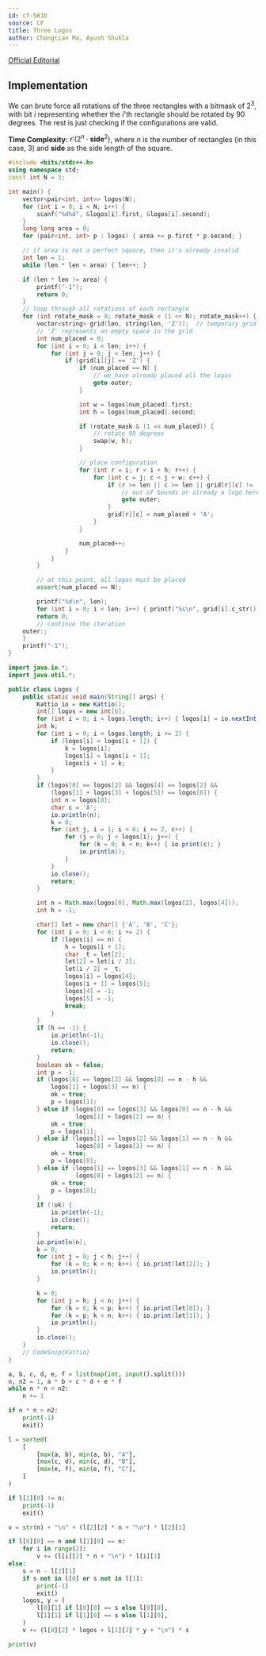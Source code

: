 ```yaml
---
id: cf-581D
source: CF
title: Three Logos
author: Chongtian Ma, Ayush Shukla
---
```


[Official Editorial](https://codeforces.com/blog/entry/20508)

## Implementation

We can brute force all rotations of the three rectangles with a bitmask of $2^3$, with bit $i$ representing whether the $i$'th rectangle should be rotated by
$90$ degrees. The rest is just checking if the configurations are valid.

**Time Complexity:** $\mathcal{O}(2^n \cdot \textbf{side}^2)$, where $n$ is the number of rectangles (in this case, 3) and $\textbf{side}$ as the side length of the square.

<LanguageSection>
<CPPSection>

```cpp
#include <bits/stdc++.h>
using namespace std;
const int N = 3;

int main() {
	vector<pair<int, int>> logos(N);
	for (int i = 0; i < N; i++) {
		scanf("%d%d", &logos[i].first, &logos[i].second);
	}
	long long area = 0;
	for (pair<int, int> p : logos) { area += p.first * p.second; }

	// if area is not a perfect square, then it's already invalid
	int len = 1;
	while (len * len < area) { len++; }

	if (len * len != area) {
		printf("-1");
		return 0;
	}
	// loop through all rotations of each rectangle
	for (int rotate_mask = 0; rotate_mask < (1 << N); rotate_mask++) {
		vector<string> grid(len, string(len, 'Z'));  // temporary grid
		// 'Z' represents an empty space in the grid
		int num_placed = 0;
		for (int i = 0; i < len; i++) {
			for (int j = 0; j < len; j++) {
				if (grid[i][j] == 'Z') {
					if (num_placed == N) {
						// we have already placed all the logos
						goto outer;
					}

					int w = logos[num_placed].first;
					int h = logos[num_placed].second;

					if (rotate_mask & (1 << num_placed)) {
						// rotate 90 degrees
						swap(w, h);
					}

					// place configuration
					for (int r = i; r < i + h; r++) {
						for (int c = j; c < j + w; c++) {
							if (r >= len || c >= len || grid[r][c] != 'Z') {
								// out of bounds or already a logo here
								goto outer;
							}
							grid[r][c] = num_placed + 'A';
						}
					}

					num_placed++;
				}
			}
		}

		// at this point, all logos must be placed
		assert(num_placed == N);

		printf("%d\n", len);
		for (int i = 0; i < len; i++) { printf("%s\n", grid[i].c_str()); }
		return 0;
		// continue the iteration
	outer:;
	}
	printf("-1");
}
```

</CPPSection>
<JavaSection>

```java
import java.io.*;
import java.util.*;

public class Logos {
	public static void main(String[] args) {
		Kattio io = new Kattio();
		int[] logos = new int[6];
		for (int i = 0; i < logos.length; i++) { logos[i] = io.nextInt(); }
		int k;
		for (int i = 0; i < logos.length; i += 2) {
			if (logos[i] < logos[i + 1]) {
				k = logos[i];
				logos[i] = logos[i + 1];
				logos[i + 1] = k;
			}
		}
		if (logos[0] == logos[2] && logos[4] == logos[2] &&
		    (logos[1] + logos[3] + logos[5]) == logos[0]) {
			int n = logos[0];
			char c = 'A';
			io.println(n);
			k = 0;
			for (int j, i = 1; i < 6; i += 2, c++) {
				for (j = 0; j < logos[i]; j++) {
					for (k = 0; k < n; k++) { io.print(c); }
					io.println();
				}
			}
			io.close();
			return;
		}

		int n = Math.max(logos[0], Math.max(logos[2], logos[4]));
		int h = -1;

		char[] let = new char[] {'A', 'B', 'C'};
		for (int i = 0; i < 6; i += 2) {
			if (logos[i] == n) {
				h = logos[i + 1];
				char _t = let[2];
				let[2] = let[i / 2];
				let[i / 2] = _t;
				logos[i] = logos[4];
				logos[i + 1] = logos[5];
				logos[4] = -1;
				logos[5] = -1;
				break;
			}
		}
		if (h == -1) {
			io.println(-1);
			io.close();
			return;
		}
		boolean ok = false;
		int p = -1;
		if (logos[0] == logos[2] && logos[0] == n - h &&
		    logos[1] + logos[3] == n) {
			ok = true;
			p = logos[1];
		} else if (logos[0] == logos[3] && logos[0] == n - h &&
		           logos[1] + logos[2] == n) {
			ok = true;
			p = logos[1];
		} else if (logos[1] == logos[2] && logos[1] == n - h &&
		           logos[0] + logos[3] == n) {
			ok = true;
			p = logos[0];
		} else if (logos[1] == logos[3] && logos[1] == n - h &&
		           logos[0] + logos[2] == n) {
			ok = true;
			p = logos[0];
		}
		if (!ok) {
			io.println(-1);
			io.close();
			return;
		}
		io.println(n);
		k = 0;
		for (int j = 0; j < h; j++) {
			for (k = 0; k < n; k++) { io.print(let[2]); }
			io.println();
		}

		k = 0;
		for (int j = h; j < n; j++) {
			for (k = 0; k < p; k++) { io.print(let[0]); }
			for (k = p; k < n; k++) { io.print(let[1]); }
			io.println();
		}
		io.close();
	}
	// CodeSnip{Kattio}
}
```

</JavaSection>
<PySection>

```py
a, b, c, d, e, f = list(map(int, input().split()))
n, n2 = 1, a * b + c * d + e * f
while n * n < n2:
	n += 1

if n * n > n2:
	print(-1)
	exit()

l = sorted(
	[
		[max(a, b), min(a, b), "A"],
		[max(c, d), min(c, d), "B"],
		[max(e, f), min(e, f), "C"],
	]
)

if l[2][0] != n:
	print(-1)
	exit()

v = str(n) + "\n" + (l[2][2] * n + "\n") * l[2][1]

if l[0][0] == n and l[1][0] == n:
	for i in range(2):
		v += (l[i][2] * n + "\n") * l[i][1]
else:
	s = n - l[2][1]
	if s not in l[0] or s not in l[1]:
		print(-1)
		exit()
	logos, y = (
		l[0][1] if l[0][0] == s else l[0][0],
		l[1][1] if l[1][0] == s else l[1][0],
	)
	v += (l[0][2] * logos + l[1][2] * y + "\n") * s

print(v)
```

</PySection>
</LanguageSection>

